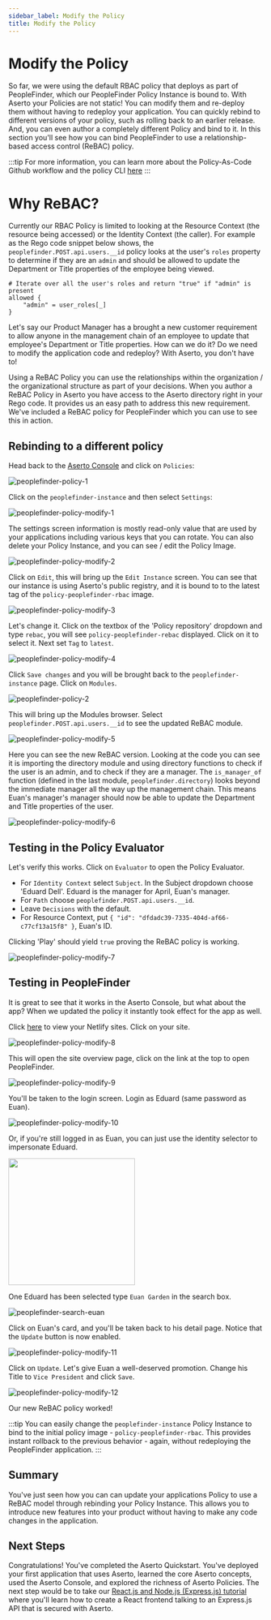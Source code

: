```yaml
---
sidebar_label: Modify the Policy
title: Modify the Policy
---
```


# Modify the Policy

So far, we were using the default RBAC policy that deploys as part of PeopleFinder, which our PeopleFinder Policy Instance is bound to. With Aserto your Policies are not static! You can modify them and re-deploy them without having to redeploy your application. You can quickly rebind to different versions of your policy, such as rolling back to an earlier release. And, you can even author a completely different Policy and bind to it.  In this section you'll see how you can bind PeopleFinder to use a relationship-based access control (ReBAC) policy. 

:::tip
For more information, you can learn more about the Policy-As-Code Github workflow and the policy CLI [here](../../architecture/policy/policy-lifecycle)
:::

# Why ReBAC?

Currently our RBAC Policy is limited to looking at the Resource Context (the resource being accessed) or the Identity Context (the caller). For example as the Rego code snippet below shows, the `peoplefinder.POST.api.users.__id` policy looks at the user's `roles` property to determine if they are an `admin` and should be allowed to update the Department or Title properties of the employee being viewed.

```
# Iterate over all the user's roles and return "true" if "admin" is present
allowed {
	"admin" = user_roles[_]
}
```

Let's say our Product Manager has a brought a new customer requirement to allow anyone in the management chain of an employee to update that employee's Department or Title properties. How can we do it? Do we need to modify the application code and redeploy? With Aserto, you don't have to! 

Using a ReBAC Policy you can use the relationships within the organization / the organizational structure as part of your decisions. When you author a ReBAC Policy in Aserto you have access to the Aserto directory right in your Rego code. It provides us an easy path to address this new requirement. We've included a ReBAC policy for PeopleFinder which you can use to see this in action. 

## Rebinding to a different policy

Head back to the [Aserto Console](https://console.aserto.com) and click on `Policies`:

![peoplefinder-policy-1](/peoplefinder-policy-1.png)

Click on the `peoplefinder-instance` and then select `Settings`:

![peoplefinder-policy-modify-1](/peoplefinder-policy-modify-1.png)

The settings screen information is mostly read-only value that are used by your applications including various keys that you can rotate. You can also delete your Policy Instance, and you can see / edit the Policy Image.

![peoplefinder-policy-modify-2](/peoplefinder-policy-modify-2.png)

Click on `Edit`, this will bring up the `Edit Instance` screen. You can see that our instance is using Aserto's public registry, and it is bound to to the latest tag of the `policy-peoplefinder-rbac` image.

![peoplefinder-policy-modify-3](/peoplefinder-policy-modify-3.png)

Let's change it. Click on the textbox of the 'Policy repository' dropdown and type `rebac`, you will see `policy-peoplefinder-rebac` displayed. Click on it to select it. Next set `Tag` to `latest`. 

![peoplefinder-policy-modify-4](/peoplefinder-policy-modify-4.png)

Click `Save changes` and you will be brought back to the `peoplefinder-instance` page. Click on `Modules`.

![peoplefinder-policy-2](/peoplefinder-policy-2.png)

This will bring up the Modules browser. Select `peoplefinder.POST.api.users.__id` to see the updated ReBAC module.

![peoplefinder-policy-modify-5](/peoplefinder-policy-modify-5.png)

Here you can see the new ReBAC version. Looking at the code you can see it is importing the directory module and using directory functions to check if the user is an admin, and to check if they are a manager. The `is_manager_of` function (defined in the last module, `peoplefinder.directory`) looks beyond the immediate manager all the way up the management chain. This means Euan's manager's manager should now be able to update the Department and Title properties of the user.

![peoplefinder-policy-modify-6](/peoplefinder-policy-modify-6.png)

## Testing in the Policy Evaluator

Let's verify this works. Click on `Evaluator` to open the Policy Evaluator. 

* For `Identity Context` select `Subject`. In the Subject dropdown choose 'Eduard Dell'. Eduard is the manager for April, Euan's manager.
* For `Path` choose `peoplefinder.POST.api.users.__id`. 
* Leave `Decisions` with the default.
* For Resource Context, put ```{ "id": "dfdadc39-7335-404d-af66-c77cf13a15f8" }```, Euan's ID.

Clicking 'Play' should yield `true` proving the ReBAC policy is working. 

![peoplefinder-policy-modify-7](/peoplefinder-policy-modify-7.png)

## Testing in PeopleFinder

It is great to see that it works in the Aserto Console, but what about the app? When we updated the policy it instantly took effect for the app as well. 

Click [here](https://app.netlify.com) to view your Netlify sites. Click on your site.

![peoplefinder-policy-modify-8](/peoplefinder-policy-modify-8.png)

This will open the site overview page, click on the link at the top to open PeopleFinder.

![peoplefinder-policy-modify-9](/peoplefinder-policy-modify-9.png)

You'll be taken to the login screen. Login as Eduard (same password as Euan).

![peoplefinder-policy-modify-10](/peoplefinder-policy-modify-10.png)

Or, if you're still logged in as Euan, you can just use the identity selector to impersonate Eduard.

[<img src="/peoplefinder-user-impersonate-eduard.png" width="250px"/>](/peoplefinder-user-impersonate-eduard.png)

One Eduard has been selected type `Euan Garden` in the search box.

![peoplefinder-search-euan](/peoplefinder-search-euan.png)

Click on Euan's card, and you'll be taken back to his detail page. Notice that the `Update` button is now enabled.

![peoplefinder-policy-modify-11](/peoplefinder-policy-modify-11.png)

Click on `Update`. Let's give Euan a well-deserved promotion. Change his Title to `Vice President` and click `Save`. 

![peoplefinder-policy-modify-12](/peoplefinder-policy-modify-12.png)

Our new ReBAC policy worked!

:::tip
You can easily change the `peoplefinder-instance` Policy Instance to bind to the initial policy image - `policy-peoplefinder-rbac`. This provides instant rollback to the previous behavior - again, without redeploying the PeopleFinder application.
:::

## Summary

You've just seen how you can can update your applications Policy to use a ReBAC model through rebinding your Policy Instance. This allows you to introduce new features into your product without having to make any code changes in the application. 

## Next Steps

Congratulations! You've completed the Aserto Quickstart. You've deployed your first application that uses Aserto, learned the core Aserto concepts, used the Aserto Console, and explored the richness of Aserto Policies. The next step would be to take our [React.js and Node.js (Express.js) tutorial](../../tutorials/react/overview) where you'll learn how to create a React frontend talking to an Express.js API that is secured with Aserto.
